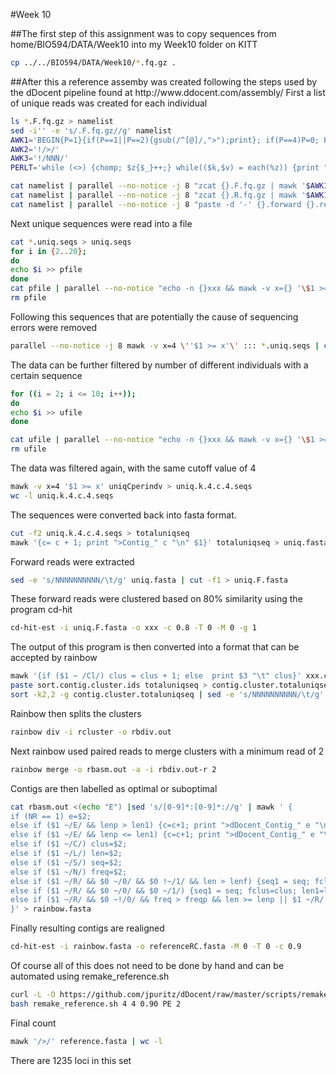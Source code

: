 #Week 10

##The first step of this assignment was to copy sequences from home/BIO594/DATA/Week10 into my Week10 folder on KITT
```bash
cp ../../BIO594/DATA/Week10/*.fq.gz .
```

##After this a reference assemby was created following the steps used by the dDocent pipeline found at http://www.ddocent.com/assembly/
First a list of unique reads was created for each individual
```bash
ls *.F.fq.gz > namelist
sed -i'' -e 's/.F.fq.gz//g' namelist
AWK1='BEGIN{P=1}{if(P==1||P==2){gsub(/^[@]/,">");print}; if(P==4)P=0; P++}'
AWK2='!/>/'
AWK3='!/NNN/'
PERLT='while (<>) {chomp; $z{$_}++;} while(($k,$v) = each(%z)) {print "$v\t$k\n";}'

cat namelist | parallel --no-notice -j 8 "zcat {}.F.fq.gz | mawk '$AWK1' | mawk '$AWK2' > {}.forward"
cat namelist | parallel --no-notice -j 8 "zcat {}.R.fq.gz | mawk '$AWK1' | mawk '$AWK2' > {}.reverse"
cat namelist | parallel --no-notice -j 8 "paste -d '-' {}.forward {}.reverse | mawk '$AWK3' | sed 's/-/NNNNNNNNNN/' | perl -e '$PERLT' > {}.uniq.seqs"
```

Next unique sequences were read into a file
```bash
cat *.uniq.seqs > uniq.seqs
for i in {2..20};
do 
echo $i >> pfile
done
cat pfile | parallel --no-notice "echo -n {}xxx && mawk -v x={} '\$1 >= x' uniq.seqs | wc -l" | mawk  '{gsub("xxx","\t",$0); print;}'| sort -g > uniqseq.data
rm pfile
```

Following this sequences that are potentially the cause of sequencing errors were removed
```bash
parallel --no-notice -j 8 mawk -v x=4 \''$1 >= x'\' ::: *.uniq.seqs | cut -f2 | perl -e 'while (<>) {chomp; $z{$_}++;} while(($k,$v) = each(%z)) {print "$v\t$k\n";}' > uniqCperindv
```

The data can be further filtered by number of different individuals with a certain sequence
```bash
for ((i = 2; i <= 10; i++));
do
echo $i >> ufile
done

cat ufile | parallel --no-notice "echo -n {}xxx && mawk -v x={} '\$1 >= x' uniqCperindv | wc -l" | mawk  '{gsub("xxx","\t",$0); print;}'| sort -g > uniqseq.peri.data
rm ufile
```

The data was filtered again, with the same cutoff value of 4
```bash
mawk -v x=4 '$1 >= x' uniqCperindv > uniq.k.4.c.4.seqs
wc -l uniq.k.4.c.4.seqs
```
The sequences were converted back into fasta format.
```bash
cut -f2 uniq.k.4.c.4.seqs > totaluniqseq
mawk '{c= c + 1; print ">Contig_" c "\n" $1}' totaluniqseq > uniq.fasta
```

Forward reads were extracted
```bash
sed -e 's/NNNNNNNNNN/\t/g' uniq.fasta | cut -f1 > uniq.F.fasta
```

These forward reads were clustered based on 80% similarity using the program cd-hit
```bash
cd-hit-est -i uniq.F.fasta -o xxx -c 0.8 -T 0 -M 0 -g 1
```

The output of this program is then converted into a format that can be accepted by rainbow
```bash
mawk '{if ($1 ~ /Cl/) clus = clus + 1; else  print $3 "\t" clus}' xxx.clstr | sed 's/[>Contig_,...]//g' | sort -g -k1 > sort.contig.cluster.ids
paste sort.contig.cluster.ids totaluniqseq > contig.cluster.totaluniqseq
sort -k2,2 -g contig.cluster.totaluniqseq | sed -e 's/NNNNNNNNNN/\t/g' > rcluster
```

Rainbow then splits the clusters
```bash
rainbow div -i rcluster -o rbdiv.out
```

Next rainbow used paired reads to merge clusters with a minimum read of 2
```bash
rainbow merge -o rbasm.out -a -i rbdiv.out-r 2
```

Contigs are then labelled as optimal or suboptimal
```bash
cat rbasm.out <(echo "E") |sed 's/[0-9]*:[0-9]*://g' | mawk ' {
if (NR == 1) e=$2;
else if ($1 ~/E/ && lenp > len1) {c=c+1; print ">dDocent_Contig_" e "\n" seq2 "NNNNNNNNNN" seq1; seq1=0; seq2=0;lenp=0;e=$2;fclus=0;len1=0;freqp=0;lenf=0}
else if ($1 ~/E/ && lenp <= len1) {c=c+1; print ">dDocent_Contig_" e "\n" seq1; seq1=0; seq2=0;lenp=0;e=$2;fclus=0;len1=0;freqp=0;lenf=0}
else if ($1 ~/C/) clus=$2;
else if ($1 ~/L/) len=$2;
else if ($1 ~/S/) seq=$2;
else if ($1 ~/N/) freq=$2;
else if ($1 ~/R/ && $0 ~/0/ && $0 !~/1/ && len > lenf) {seq1 = seq; fclus=clus;lenf=len}
else if ($1 ~/R/ && $0 ~/0/ && $0 ~/1/) {seq1 = seq; fclus=clus; len1=len}
else if ($1 ~/R/ && $0 ~!/0/ && freq > freqp && len >= lenp || $1 ~/R/ && $0 ~!/0/ && freq == freqp && len > lenp) {seq2 = seq; lenp = len; freqp=freq}
}' > rainbow.fasta
```

Finally resulting contigs are realigned
```bash
cd-hit-est -i rainbow.fasta -o referenceRC.fasta -M 0 -T 0 -c 0.9
```

Of course all of this does not need to be done by hand and can be automated using remake_reference.sh
```bash
curl -L -O https://github.com/jpuritz/dDocent/raw/master/scripts/remake_reference.sh
bash remake_reference.sh 4 4 0.90 PE 2
```

Final count
```bash
mawk '/>/' reference.fasta | wc -l 
```

There are 1235 loci in this set
